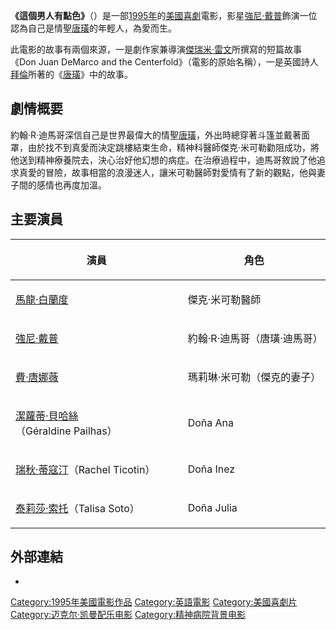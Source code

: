 {{Unreferenced|time=2021-03-16T00:02:03+00:00}}
{{noteTA
|G1=Show
|G2=Movie
}}
{{Infobox Film
| name           = 這個男人有點色
| original_name  = ''Don Juan DeMarco''
| image          = Don_juan_demarco.jpg
| caption        = 電影海報
| imdb_rating    = 
| director       = [[傑瑞米·雷文|傑瑞米·雷文]]
| producer       = Francis Ford Coppola<br />Fred Fuchs<br />Patrick Palmer
| writer         = [[傑瑞米·雷文|傑瑞米·雷文]]
| starring       = [[馬龍·白蘭度|馬龍·白蘭度]]<br />[[強尼·戴普|強尼·戴普]]<br />[[費·唐娜薇|費·唐娜薇]]
| music          = [[邁克爾·凱曼|邁克爾·凱曼]]
| cinematography = Ralf Bode
| editing        = Tony Gibbs
| distributor    = [[新線影業|新線影業]]
| released       = {{flagicon|USA}}1995年4月7日
| runtime        = 97分鐘
| country        = {{USA}}
| language       = [[英語|英語]]
| budget         = $220萬[[美元|美元]]
| gross          = $662萬美元
| preceded_by    = 
| followed_by    = 
| mpaa_rating    = PG-13
| tv_rating      = 
| imdb_id        = 0112883
}}

'''《這個男人有點色》'''（{{lang-en|'''''Don Juan DeMarco'''''}}）是一部[[1995年電影|1995年]]的[[美國|美國]][[喜劇|喜劇]]電影，影星[[強尼·戴普|強尼·戴普]]飾演一位認為自己是情聖[[唐璜|唐璜]]的年輕人，為愛而生。

此電影的故事有兩個來源，一是劇作家兼導演[[傑瑞米·雷文|傑瑞米·雷文]]所撰寫的短篇故事《Don Juan DeMarco and the Centerfold》（電影的原始名稱），一是英國詩人[[拜倫|拜倫]]所著的《[[唐璜_(拜倫)|唐璜]]》中的故事。

== 劇情概要 ==
約翰·R·迪馬哥深信自己是世界最偉大的情聖[[唐璜|唐璜]]，外出時總穿著斗篷並戴著面罩，由於找不到真愛而決定跳樓結束生命，精神科醫師傑克·米可勒勸阻成功，將他送到精神療養院去，決心治好他幻想的病症。在治療過程中，迪馬哥敘說了他追求真愛的冒險，故事相當的浪漫迷人，讓米可勒醫師對愛情有了新的觀點，他與妻子間的感情也再度加溫。

== 主要演員 ==
{| class="wikitable"
|-
! 演員 || 角色
|-
| [[馬龍·白蘭度|馬龍·白蘭度]] || 傑克·米可勒醫師
|-
| [[強尼·戴普|強尼·戴普]] || 約翰·R·迪馬哥（唐璜·迪馬哥）
|-
| [[費·唐娜薇|費·唐娜薇]] || 瑪莉琳·米可勒（傑克的妻子）
|-
| [[潔蘿蒂·貝哈絲|潔蘿蒂·貝哈絲]]（Géraldine Pailhas） || Doña Ana
|-
| [[瑞秋·蒂寇汀|瑞秋·蒂寇汀]]（Rachel Ticotin） || Doña Inez
|-
| [[泰莉莎·索托|泰莉莎·索托]]（Talisa Soto） || Doña Julia
|}

== 外部連結 ==
* {{imdb title|id=0112883|title=這個男人有點色}}

{{法蘭西斯·柯波拉}}
{{DEFAULTSORT:Don Juan DeMarco}}
[[Category:1995年美國電影作品|Category:1995年美國電影作品]]
[[Category:英語電影|Category:英語電影]]
[[Category:美國喜劇片|Category:美國喜劇片]]
[[Category:迈克尔·凯曼配乐电影|Category:迈克尔·凯曼配乐电影]]
[[Category:精神病院背景电影|Category:精神病院背景电影]]